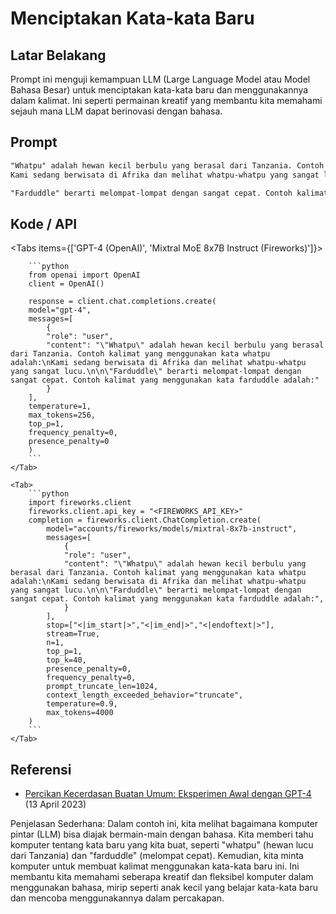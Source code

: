 
# Menciptakan Kata-kata Baru


## Latar Belakang
Prompt ini menguji kemampuan LLM (Large Language Model atau Model Bahasa Besar) untuk menciptakan kata-kata baru dan menggunakannya dalam kalimat. Ini seperti permainan kreatif yang membantu kita memahami sejauh mana LLM dapat berinovasi dengan bahasa.

## Prompt

```markdown
"Whatpu" adalah hewan kecil berbulu yang berasal dari Tanzania. Contoh kalimat yang menggunakan kata whatpu adalah:
Kami sedang berwisata di Afrika dan melihat whatpu-whatpu yang sangat lucu.

"Farduddle" berarti melompat-lompat dengan sangat cepat. Contoh kalimat yang menggunakan kata farduddle adalah:
```

## Kode / API

<Tabs items={['GPT-4 (OpenAI)', 'Mixtral MoE 8x7B Instruct (Fireworks)']}>
    <Tab>
  
        ```python
        from openai import OpenAI
        client = OpenAI()

        response = client.chat.completions.create(
        model="gpt-4",
        messages=[
            {
            "role": "user",
            "content": "\"Whatpu\" adalah hewan kecil berbulu yang berasal dari Tanzania. Contoh kalimat yang menggunakan kata whatpu adalah:\nKami sedang berwisata di Afrika dan melihat whatpu-whatpu yang sangat lucu.\n\n\"Farduddle\" berarti melompat-lompat dengan sangat cepat. Contoh kalimat yang menggunakan kata farduddle adalah:"
            }
        ],
        temperature=1,
        max_tokens=256,
        top_p=1,
        frequency_penalty=0,
        presence_penalty=0
        )
        ```
    </Tab>

    <Tab>
        ```python
        import fireworks.client
        fireworks.client.api_key = "<FIREWORKS_API_KEY>"
        completion = fireworks.client.ChatCompletion.create(
            model="accounts/fireworks/models/mixtral-8x7b-instruct",
            messages=[
                {
                "role": "user",
                "content": "\"Whatpu\" adalah hewan kecil berbulu yang berasal dari Tanzania. Contoh kalimat yang menggunakan kata whatpu adalah:\nKami sedang berwisata di Afrika dan melihat whatpu-whatpu yang sangat lucu.\n\n\"Farduddle\" berarti melompat-lompat dengan sangat cepat. Contoh kalimat yang menggunakan kata farduddle adalah:",
                }
            ],
            stop=["<|im_start|>","<|im_end|>","<|endoftext|>"],
            stream=True,
            n=1,
            top_p=1,
            top_k=40,
            presence_penalty=0,
            frequency_penalty=0,
            prompt_truncate_len=1024,
            context_length_exceeded_behavior="truncate",
            temperature=0.9,
            max_tokens=4000
        )
        ```
    </Tab>


</Tabs>

## Referensi
- [Percikan Kecerdasan Buatan Umum: Eksperimen Awal dengan GPT-4](https://www.promptingguide.ai/techniques/fewshot) (13 April 2023)

Penjelasan Sederhana:
Dalam contoh ini, kita melihat bagaimana komputer pintar (LLM) bisa diajak bermain-main dengan bahasa. Kita memberi tahu komputer tentang kata baru yang kita buat, seperti "whatpu" (hewan lucu dari Tanzania) dan "farduddle" (melompat cepat). Kemudian, kita minta komputer untuk membuat kalimat menggunakan kata-kata baru ini. Ini membantu kita memahami seberapa kreatif dan fleksibel komputer dalam menggunakan bahasa, mirip seperti anak kecil yang belajar kata-kata baru dan mencoba menggunakannya dalam percakapan.

